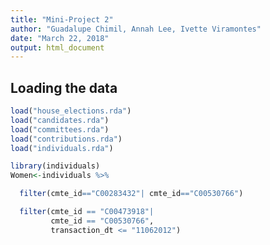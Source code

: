 ```yaml
---
title: "Mini-Project 2"
author: "Guadalupe Chimil, Annah Lee, Ivette Viramontes"
date: "March 22, 2018"
output: html_document
---
```


## Loading the data
```r
load("house_elections.rda")
load("candidates.rda")
load("committees.rda")
load("contributions.rda")
load("individuals.rda")
```

```r
library(individuals)
Women<-individuals %>%

  filter(cmte_id=="C00283432"| cmte_id=="C00530766") 

  filter(cmte_id == "C00473918"| 
         cmte_id == "C00530766",
         transaction_dt <= "11062012")

```
